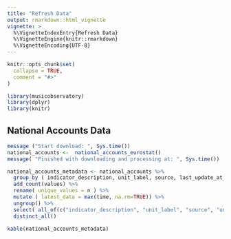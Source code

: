 ```yaml
---
title: "Refresh Data"
output: rmarkdown::html_vignette
vignette: >
  %\VignetteIndexEntry{Refresh Data}
  %\VignetteEngine{knitr::rmarkdown}
  %\VignetteEncoding{UTF-8}
---
```


```r
knitr::opts_chunk$set(
  collapse = TRUE,
  comment = "#>"
)
```

```r
library(musicobservatory)
library(dplyr)
library(knitr)
```

## National Accounts Data

```r
message ("Start download: ", Sys.time())
national_accounts <-  national_accounts_eurostat()
message( "Finished with downloading and processing at: ", Sys.time())
```
```r
national_accounts_metadata <- national_accounts %>%
  group_by ( indicator_description, unit_label, source, last_update_at_source) %>%
  add_count(values) %>%
  rename( unique_values = n ) %>%
  mutate ( latest_data = max(time, na.rm=TRUE)) %>%
  ungroup() %>%
  select( all_of(c("indicator_description", "unit_label", "source", "unique_values", "latest_data", "last_update_at_source"))) %>%
  distinct_all()

kable(national_accounts_metadata)
```

